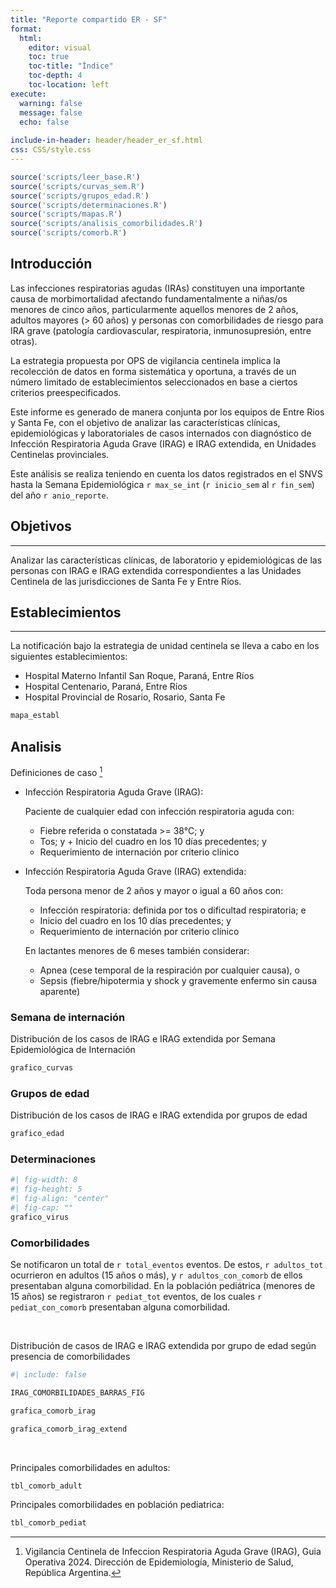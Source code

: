 ```yaml
---
title: "Reporte compartido ER - SF"
format: 
  html:
    editor: visual
    toc: true
    toc-title: "Índice"
    toc-depth: 4
    toc-location: left
execute: 
  warning: false
  message: false
  echo: false
  
include-in-header: header/header_er_sf.html
css: CSS/style.css  
---
```


```r
source('scripts/leer_base.R')
source('scripts/curvas_sem.R')
source('scripts/grupos_edad.R')
source('scripts/determinaciones.R')
source('scripts/mapas.R')
source('scripts/analisis_comorbilidades.R')
source('scripts/comorb.R')

```

## Introducción

Las infecciones respiratorias agudas (IRAs) constituyen una importante causa de morbimortalidad afectando fundamentalmente a niñas/os menores de cinco años, particularmente aquellos menores de 2 años, adultos mayores (\> 60 años) y personas con comorbilidades de riesgo para IRA grave (patología cardiovascular, respiratoria, inmunosupresión, entre otras).

La estrategia propuesta por OPS de vigilancia centinela implica la recolección de datos en forma sistemática y oportuna, a través de un número limitado de establecimientos seleccionados en base a ciertos criterios preespecificados.

Este informe es generado de manera conjunta por los equipos de Entre Rios y Santa Fe, con el objetivo de analizar las características clínicas, epidemiológicas y laboratoriales de casos internados con diagnóstico de Infección Respiratoria Aguda Grave (IRAG) e IRAG extendida, en Unidades Centinelas provinciales.

Este análisis se realiza teniendo en cuenta los datos registrados en el SNVS hasta la Semana Epidemiológica `r max_se_int` (`r inicio_sem` al `r fin_sem`) del año `r anio_reporte`.

## Objetivos

------------------------------------------------------------------------

Analizar las características clínicas, de laboratorio y epidemiológicas de las personas con IRAG e IRAG extendida correspondientes a las Unidades Centinela de las jurisdicciones de Santa Fe y Entre Ríos.

## Establecimientos

------------------------------------------------------------------------

La notificación bajo la estrategia de unidad centinela se lleva a cabo en los siguientes establecimientos:

-   Hospital Materno Infantil San Roque, Paraná, Entre Ríos
-   Hospital Centenario, Paraná, Entre Ríos
-   Hospital Provincial de Rosario, Rosario, Santa Fe

```r

mapa_establ

```

## Analisis

Definiciones de caso [^1]

[^1]: Vigilancia Centinela de Infeccion Respiratoria Aguda Grave (IRAG), Guia Operativa 2024. Dirección de Epidemiología, Ministerio de Salud, República Argentina.

-   Infección Respiratoria Aguda Grave (IRAG):

    Paciente de cualquier edad con infección respiratoria aguda con:

    -   Fiebre referida o constatada \>= 38°C; y
    -   Tos; y + Inicio del cuadro en los 10 días precedentes; y
    -   Requerimiento de internación por criterio clínico

-   Infección Respiratoria Aguda Grave (IRAG) extendida:

    Toda persona menor de 2 años y mayor o igual a 60 años con:

    -   Infección respiratoria: definida por tos o dificultad respiratoria; e
    -   Inicio del cuadro en los 10 días precedentes; y
    -   Requerimiento de internación por criterio clínico

    En lactantes menores de 6 meses también considerar:

    -   Apnea (cese temporal de la respiración por cualquier causa), o
    -   Sepsis (fiebre/hipotermia y shock y gravemente enfermo sin causa aparente)

### Semana de internación

Distribución de los casos de IRAG e IRAG extendida por Semana Epidemiológica de Internación

```r

grafico_curvas

```

### Grupos de edad

Distribución de los casos de IRAG e IRAG extendida por grupos de edad

```r

grafico_edad

```

### Determinaciones

```r
#| fig-width: 8
#| fig-height: 5
#| fig-align: "center"
#| fig-cap: ""
grafico_virus

```

### Comorbilidades

Se notificaron un total de `r total_eventos` eventos. De estos, `r adultos_tot` ocurrieron en adultos (15 años o más), y `r adultos_con_comorb` de ellos presentaban alguna comorbilidad. En la población pediátrica (menores de 15 años) se registraron `r pediat_tot` eventos, de los cuales `r pediat_con_comorb` presentaban alguna comorbilidad.

<br>

Distribución de casos de IRAG e IRAG extendida por grupo de edad según presencia de comorbilidades

```r
#| include: false

IRAG_COMORBILIDADES_BARRAS_FIG

```

```r
grafica_comorb_irag
```

```r
grafica_comorb_irag_extend

```

<br>

Principales comorbilidades en adultos:

```r

tbl_comorb_adult

```

Principales comorbilidades en población pediatrica:

```r

tbl_comorb_pediat

```

